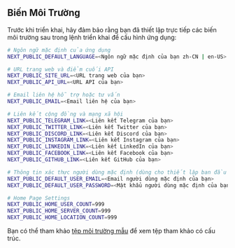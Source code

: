## Biến Môi Trường

Trước khi triển khai, hãy đảm bảo rằng bạn đã thiết lập trực tiếp các biến môi trường sau trong lệnh triển khai để cấu hình ứng dụng:

```bash
# Ngôn ngữ mặc định của ứng dụng
NEXT_PUBLIC_DEFAULT_LANGUAGE=<Ngôn ngữ mặc định của bạn zh-CN | en-US>

# URL trang web và điểm cuối API
NEXT_PUBLIC_SITE_URL=<URL trang web của bạn>
NEXT_PUBLIC_API_URL=<URL API của bạn>

# Email liên hệ hỗ trợ hoặc tư vấn
NEXT_PUBLIC_EMAIL=<Email liên hệ của bạn>

# Liên kết cộng đồng và mạng xã hội
NEXT_PUBLIC_TELEGRAM_LINK=<Liên kết Telegram của bạn>
NEXT_PUBLIC_TWITTER_LINK=<Liên kết Twitter của bạn>
NEXT_PUBLIC_DISCORD_LINK=<Liên kết Discord của bạn>
NEXT_PUBLIC_INSTAGRAM_LINK=<Liên kết Instagram của bạn>
NEXT_PUBLIC_LINKEDIN_LINK=<Liên kết LinkedIn của bạn>
NEXT_PUBLIC_FACEBOOK_LINK=<Liên kết Facebook của bạn>
NEXT_PUBLIC_GITHUB_LINK=<Liên kết GitHub của bạn>

# Thông tin xác thực người dùng mặc định (dùng cho thiết lập ban đầu hoặc mục đích thử nghiệm)
NEXT_PUBLIC_DEFAULT_USER_EMAIL=<Email người dùng mặc định của bạn>
NEXT_PUBLIC_DEFAULT_USER_PASSWORD=<Mật khẩu người dùng mặc định của bạn>

# Home Page Settings
NEXT_PUBLIC_HOME_USER_COUNT=999
NEXT_PUBLIC_HOME_SERVER_COUNT=999
NEXT_PUBLIC_HOME_LOCATION_COUNT=999
```

Bạn có thể tham khảo [tệp môi trường mẫu](https://github.com/perfect-panel/ppanel-web/blob/main/apps/user/.env.template) để xem tệp tham khảo có cấu trúc.



<Giscus />
